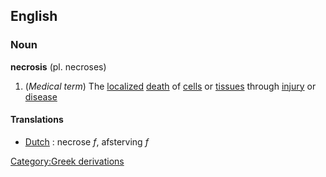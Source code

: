 ==English==
===Noun===
{{wikipedia}}
'''necrosis''' (pl. necroses)
#(''Medical term'') The [[localized]] [[death]] of [[cell]]s or [[tissue]]s through [[injury]] or [[disease]]


==== Translations ====
*[[Dutch]] : necrose ''f'', afsterving ''f''



[[Category:Greek derivations]]